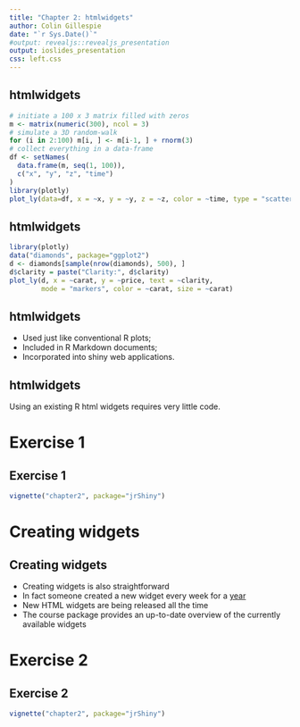 ```yaml
---
title: "Chapter 2: htmlwidgets"
author: Colin Gillespie
date: "`r Sys.Date()`"
#output: revealjs::revealjs_presentation
output: ioslides_presentation
css: left.css
---
```

<!--
%\VignetteEngine{knitr::rmarkdown}
%\VignetteIndexEntry{Chapter 2 Slides}
-->

## htmlwidgets


```r
# initiate a 100 x 3 matrix filled with zeros
m <- matrix(numeric(300), ncol = 3)
# simulate a 3D random-walk
for (i in 2:100) m[i, ] <- m[i-1, ] + rnorm(3)
# collect everything in a data-frame
df <- setNames(
  data.frame(m, seq(1, 100)),
  c("x", "y", "z", "time")
)
library(plotly)
plot_ly(data=df, x = ~x, y = ~y, z = ~z, color = ~time, type = "scatter3d")
```

## htmlwidgets
```r
library(plotly)
data("diamonds", package="ggplot2")
d <- diamonds[sample(nrow(diamonds), 500), ]
d$clarity = paste("Clarity:", d$clarity)
plot_ly(d, x = ~carat, y = ~price, text = ~clarity,
        mode = "markers", color = ~carat, size = ~carat)
```

## htmlwidgets

  * Used just like conventional R plots;
  * Included in R Markdown documents;
  * Incorporated into shiny web applications.

## htmlwidgets

Using an existing R html widgets requires very little code. 

# Exercise 1
## Exercise 1
```r
vignette("chapter2", package="jrShiny")
```

# Creating widgets
## Creating widgets

  * Creating widgets is also straightforward
  * In fact someone created a new widget every week for a [year](http://www.buildingwidgets.com/)
  * New HTML widgets are being released all the time
  * The course package provides an up-to-date overview of the currently available widgets

# Exercise 2
## Exercise 2
```r
vignette("chapter2", package="jrShiny")
```









